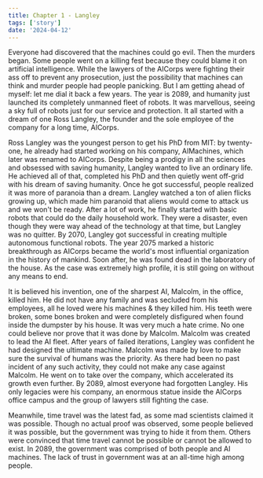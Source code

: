 ```yaml
---
title: Chapter 1 - Langley
tags: ['story']
date: '2024-04-12'
---
```


Everyone had discovered that the machines could go evil. Then the murders began. Some people went on a killing fest because they could blame it on artificial intelligence. While the lawyers of the AICorps were fighting their ass off to prevent any prosecution, just the possibility that machines can think and murder people had people panicking. But I am getting ahead of myself: let me dial it back a few years. The year is 2089, and humanity just launched its completely unmanned fleet of robots. It was marvellous, seeing a sky full of robots just for our service and protection. It all started with a dream of one Ross Langley, the founder and the sole employee of the company for a long time, AICorps.

Ross Langley was the youngest person to get his PhD from MIT: by twenty-one, he already had started working on his company, AIMachines, which later was renamed to AICorps. Despite being a prodigy in all the sciences and obsessed with saving humanity, Langley wanted to live an ordinary life. He achieved all of that, completed his PhD and then quietly went off-grid with his dream of saving humanity. Once he got successful, people realized it was more of paranoia than a dream. Langley watched a ton of alien flicks growing up, which made him paranoid that aliens would come to attack us and we won't be ready. After a lot of work, he finally started with basic robots that could do the daily household work. They were a disaster, even though they were way ahead of the technology at that time, but Langley was no quitter. By 2070, Langley got successful in creating multiple autonomous functional robots. The year 2075 marked a historic breakthrough as AICorps became the world's most influential organization in the history of mankind. Soon after, he was found dead in the laboratory of the house. As the case was extremely high profile, it is still going on without any means to end.

It is believed his invention, one of the sharpest AI, Malcolm, in the office, killed him. He did not have any family and was secluded from his employees, all he loved were his machines & they killed him. His teeth were broken, some bones broken and were completely disfigured when found inside the dumpster by his house. It was very much a hate crime. No one could believe nor prove that it was done by Malcolm. Malcolm was created to lead the AI fleet. After years of failed iterations, Langley was confident he had designed the ultimate machine. Malcolm was made by love to make sure the survival of humans was the priority. As there had been no past incident of any such activity, they could not make any case against Malcolm. He went on to take over the company, which accelerated its growth even further. By 2089, almost everyone had forgotten Langley. His only legacies were his company, an enormous statue inside the AICorps office campus and the group of lawyers still fighting the case.

Meanwhile, time travel was the latest fad, as some mad scientists claimed it was possible. Though no actual proof was observed, some people believed it was possible, but the government was trying to hide it from them. Others were convinced that time travel cannot be possible or cannot be allowed to exist. In 2089, the government was comprised of both people and AI machines. The lack of trust in government was at an all-time high among people.